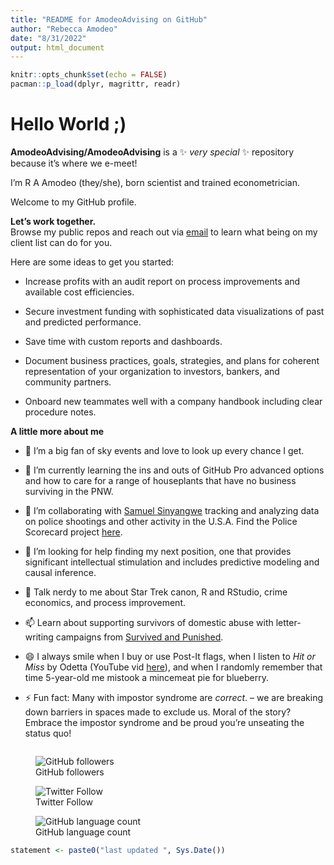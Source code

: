 ```yaml
---
title: "README for AmodeoAdvising on GitHub"
author: "Rebecca Amodeo"
date: "8/31/2022"
output: html_document
--- 
```

```r
knitr::opts_chunk$set(echo = FALSE)
pacman::p_load(dplyr, magrittr, readr)
```
# Hello World ;)  

**AmodeoAdvising/AmodeoAdvising** is a ✨ _very special_ ✨ repository because it's where we e-meet!  

I'm R A Amodeo (they/she), born scientist and trained econometrician.  

Welcome to my GitHub profile.  

**Let's work together.**  
Browse my public repos and reach out via [email](mailto:rebeccaaamodeo@gmail.com) to learn what being on my client list can do for you.   

Here are some ideas to get you started:  

- Increase profits with an audit report on process improvements and available cost efficiencies.  

- Secure investment funding with sophisticated data visualizations of past and predicted performance.     

- Save time with custom reports and dashboards.   

- Document business practices, goals, strategies, and plans for coherent representation of your organization to investors, bankers, and community partners.    

- Onboard new teammates well with a company handbook including clear procedure notes.    

**A little more about me**  

- 🔭 I’m a big fan of sky events and love to look up every chance I get.  

- 🌱 I’m currently learning the ins and outs of GitHub Pro advanced options and how to care for a range of houseplants that have no business surviving in the PNW.  

- 👯 I’m collaborating with [Samuel Sinyangwe](https://twitter.com/samswey) tracking and analyzing data on police shootings and other activity in the U.S.A. Find the Police Scorecard project [here](https://policescorecard.org).  

- 🤔 I’m looking for help finding my next position, one that provides significant intellectual stimulation and includes predictive modeling and causal inference.    

- 💬 Talk nerdy to me about Star Trek canon, R and RStudio, crime economics, and process improvement.     

- 📫 Learn about supporting survivors of domestic abuse with letter-writing campaigns from [Survived and Punished](https://survivedandpunished.org/letter-writing-action/).  

- 😄 I always smile when I buy or use Post-It flags, when I listen to *Hit or Miss* by Odetta (YouTube vid [here](https://www.youtube.com/watch?v=ENzLb85b1Do)), and when I randomly remember that time 5-year-old me mistook a mincemeat pie for blueberry.   

- ⚡ Fun fact: Many with impostor syndrome are *correct*. -- we are breaking down barriers in spaces made to exclude us. Moral of the story? Embrace the impostor syndrome and be proud you're unseating the status quo!   

![<linkedin>](https://img.shields.io/badge/LInkedIn-000000?style=for-the-badge&logo=LinkedIn&logoColor=blue)  

![GitHub followers](https://img.shields.io/github/followers/AmodeoAdvising?style=social)  

![Twitter Follow](https://img.shields.io/twitter/follow/BeccaAmodeo?style=social)  

![GitHub language count](https://img.shields.io/github/languages/count/AmodeoAdvising/AmodeoAdvising?style=social)  

```r
statement <- paste0("last updated ", Sys.Date())
```

